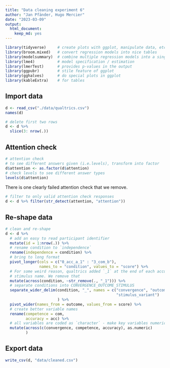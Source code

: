 ```yaml
---
title: "Data cleaning experiment 6"
author: "Jan Pfänder, Hugo Mercier"
date: "2023-03-09"
output: 
  html_document: 
    keep_md: yes
---
```


```r
library(tidyverse)     # create plots with ggplot, manipulate data, etc.
library(broom.mixed)   # convert regression models into nice tables
library(modelsummary)  # combine multiple regression models into a single table
library(lme4)          # model specification / estimation 
library(lmerTest)      # provides p-values in the output
library(ggpubr)        # stile feature of ggplot
library(gghalves)      # do special plots in ggplot
library(kableExtra)    # for tables
```

## Import data
```r
d <- read_csv("./data/qualtrics.csv")
names(d)
```

```r
# delete first two rows
d <- d %>% 
  slice(3: nrow(.)) 
```

## Attention check
```r
# attention check
# to see different answers given (i.e.levels), transform into factor
d$attention <- as.factor(d$attention)
# check levels to see different answer types
levels(d$attention) 
```

There is one clearly failed attention check that we remove. 

```r
# filter to only valid attention check responses
d <- d %>% filter(str_detect(attention, "attention"))
```

## Re-shape data
```r
# clean and re-shape
d <- d %>% 
  # add an easy to read participant identifier
  mutate(id = 1:nrow(.)) %>% 
  # rename condition to `independence`
  rename(independence = condition) %>% 
  # bring to long format
  pivot_longer(cols = c("0_acc_a_1" : "3_com_b"), 
               names_to = "condition", values_to = "score") %>% 
  # For some weird reason, qualtrics added `_1` at the end of each accuracy
  # stimulus name. We remove that
  mutate(across(condition, ~str_remove(., "_1"))) %>% 
  # separate conditions into CONVERGENCE_OUTCOME_STIMULUS
  separate_wider_delim(condition, "_", names = c("convergence", "outcome", 
                                                 "stimulus_variant")
                       ) %>%
  pivot_wider(names_from = outcome, values_from = score) %>% 
  # create better variable names
  rename(competence = com, 
         accuracy = acc) %>% 
  # all variables are coded as `character` - make key variables numeric
  mutate(across(c(convergence, competence, accuracy), as.numeric)
         )
```

## Export data

```r
write_csv(d, "data/cleaned.csv")
```